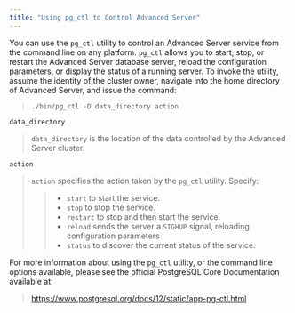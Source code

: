 ```yaml
---
title: "Using pg_ctl to Control Advanced Server"
---
```


<div id="using_pg_ctl_to_control_advanced_server" class="registered_link"></div>

You can use the `pg_ctl` utility to control an Advanced Server service from the command line on any platform. `pg_ctl` allows you to start, stop, or restart the Advanced Server database server, reload the configuration parameters, or display the status of a running server. To invoke the utility, assume the identity of the cluster owner, navigate into the home directory of Advanced Server, and issue the command:

> `./bin/pg_ctl -D data_directory action`

`data_directory`

> `data_directory` is the location of the data controlled by the Advanced Server cluster.

`action`

> `action` specifies the action taken by the `pg_ctl` utility. Specify:
>
> > -   `start` to start the service.
> > -   `stop` to stop the service.
> > -   `restart` to stop and then start the service.
> > -   `reload` sends the server a `SIGHUP` signal, reloading configuration parameters
> > -   `status` to discover the current status of the service.

For more information about using the `pg_ctl` utility, or the command line options available, please see the official PostgreSQL Core Documentation available at:

> <https://www.postgresql.org/docs/12/static/app-pg-ctl.html>
